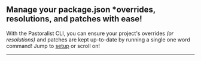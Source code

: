 <section>

# Manage your package.json \*overrides, resolutions, and patches with ease!

With the Pastoralist CLI, you can ensure your project's overrides _(or resolutions)_ and patches are kept up-to-date by running a single one word command! Jump to [setup](#setup) or scroll on!

---

</section>
